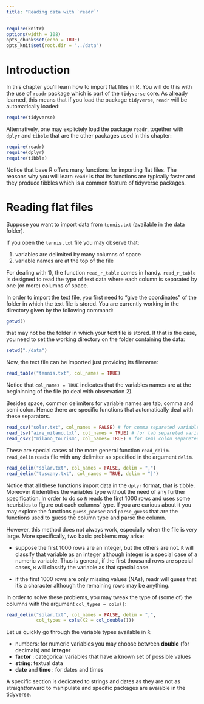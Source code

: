 ```yaml
---
title: "Reading data with `readr`"
---
```


```r
require(knitr)
options(width = 108)
opts_chunk$set(echo = TRUE)
opts_knit$set(root.dir = "../data")
```

# Introduction

In this chapter you'll learn how to import flat files in R. You will do this with the use of `readr` package which is part of the `tidyverse` core. As already learned, this means that if you load the package `tidyverse`, `readr` will be automatically loaded:

```r
require(tidyverse)
```

Alternatively, one may explictely load the package `readr`, together with `dplyr` and `tibble` that are the other packages used in this chapter:

```r
require(readr)
require(dplyr)
require(tibble)
```


Notice that base R offers many functions for importing flat files. The reasons why you will learn `readr` is that its functions are typically faster and they produce tibbles which is a common feature of tidyverse packages.


# Reading flat files

Suppose you want to import data from `tennis.txt` (available in the data folder). 


If you open the `tennis.txt` file you may observe that:

1. variables are delimited by many columns of space 
2. variable names are at the top of the file 

For dealing with 1), the function `read_r_table` comes in handy.  `read_r_table` is designed to read the type of text data where each column is separated by one (or more) columns of space. 


In order to import the text file, you first need to "give the coordinates" of the folder in which the text file is stored. You are currently working in the directory given by the following command:

```r
getwd()
```

that may not be the folder in which your text file is stored. If that is the case, you need to set the working directory on the folder containing the data:

```r
setwd("./data")
```

Now, the text file can be imported just providing its filename:

```r
read_table("tennis.txt", col_names = TRUE)
```

Notice that `col_names = TRUE` indicates that the variables names are at the begininning of the file (to deal with observation 2). 

Besides space, common delimiters for variable names are tab, comma and semi colon. Hence there are specific functions that automatically deal with these separators.

```r
read_csv("solar.txt", col_names = FALSE) # for comma separeted variables
read_tsv("aire_milano.txt", col_names = TRUE) # for tab separeted variables
read_csv2("milano_tourism", col_names= TRUE) # for semi colon separeted variables
```

These are special cases of the more general function `read_delim`. `read_delim` reads file with any delimiter as specified in the argument `delim`. 

```r
read_delim("solar.txt", col_names = FALSE, delim = ",")
read_delim("tuscany.txt", col_names = TRUE, delim = "|")
```

Notice that all these functions import data in the `dplyr` format, that is tibble. Moreover it identifies the variables type without the need of any further specification. In order to do so `R` reads the first 1000 rows and uses some heuristics to figure out each columns' type. If you are curious about it you may explore the functions `guess_parser` and `parse_guess` that are the functions used to guess the column type and parse the column.


However, this method does not always work, especially when the file is very large. More specifically, two basic problems may arise:

* suppose the first 1000 rows are an integer, but the others are not. `R` will classify that variable as an integer although integer is a special case of a numeric variable. Thus is general, if the first thousand rows are special cases, `R` will classify the variable as that special case. 

* if the first 1000 rows are only missing values (NAs), readr will guess that it's a character although the remaining rows may be anything. 


In order to solve these problems, you may tweak the type of (some of) the columns with the argument `col_types = cols()`:

```r
read_delim("solar.txt", col_names = FALSE, delim = ",",
           col_types = cols(X2 = col_double()))
```


Let us quickly go through the variable types available in `R`:

* numbers: for numeric variables you may choose between __double__ (for decimals) and __integer__
* __factor__ : categorical variables that have a known set of possible values
* __string__: textual data
* __date__ and __time__ : for dates and times

A specific section is dedicated to strings and dates as they are not as straightforward to manipulate and specific packages are avaiable in the tidyverse.

